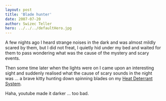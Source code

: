 ```yaml
---
layout: post
title: 'Blade hunter'
date: 2007-07-20
author: Swizec Teller
hero: ../../../defaultHero.jpg
---
```

A few nights ago I heard strange noises in the dark and was almost mildly scared by them, but I did not freat, I quietly hid under my bed and waited for them to pass wondering what was the cause of the mystery and scary events.

Then some time later when the lights were on I came upon an interesting sight and suddenly realised what the cause of scary sounds in the night was ... a brave kitty hunting down spinning blades on my [Heat Deterrant System](http://swizec.com/index.php/mode=news/id=232).

Haha, youtube made it darker ... too bad.